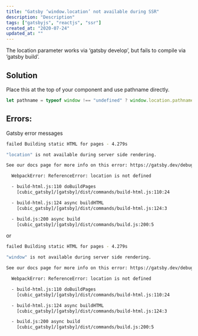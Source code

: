 ```yaml
---
title: "Gatsby ‘window.location’ not available during SSR"
description: "Description"
tags: ["gatsbyjs", "reactjs", "ssr"]
created_at: "2020-07-24"
updated_at: ""
---
```


The location parameter works via ‘gatsby develop’, but fails to compile via ‘gatsby build’.

## Solution

Place this at the top of your component and use pathname directly.

```js
let pathname = typeof window !== "undefined" ? window.location.pathname : "";
```

## Errors:

Gatsby error messages

```bash
failed Building static HTML for pages - 4.279s

"location" is not available during server side rendering.

See our docs page for more info on this error: https://gatsby.dev/debug-html

  WebpackError: ReferenceError: location is not defined

  - build-html.js:110 doBuildPages
    [cubic_gatsby]/[gatsby]/dist/commands/build-html.js:110:24

  - build-html.js:124 async buildHTML
    [cubic_gatsby]/[gatsby]/dist/commands/build-html.js:124:3

  - build.js:200 async build
    [cubic_gatsby]/[gatsby]/dist/commands/build.js:200:5
```

or

```bash
failed Building static HTML for pages - 4.279s

"window" is not available during server side rendering.

See our docs page for more info on this error: https://gatsby.dev/debug-html

  WebpackError: ReferenceError: location is not defined

  - build-html.js:110 doBuildPages
    [cubic_gatsby]/[gatsby]/dist/commands/build-html.js:110:24

  - build-html.js:124 async buildHTML
    [cubic_gatsby]/[gatsby]/dist/commands/build-html.js:124:3

  - build.js:200 async build
    [cubic_gatsby]/[gatsby]/dist/commands/build.js:200:5
```
